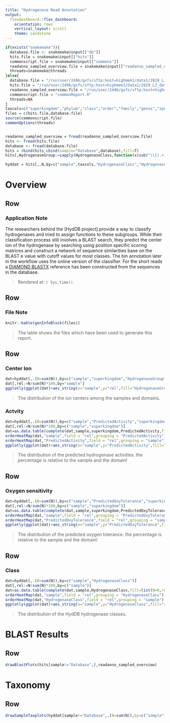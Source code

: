 ```yaml
---
title: "Hydrogenase Read Annotation"
output: 
  flexdashboard::flex_dashboard:
    orientation: rows
    vertical_layout: scroll
    theme: sandstone
---
```


```r
if(exists("snakemake")){
  database.file <- snakemake@input[["db"]]
  hits.file = snakemake@input[["hits"]]
  commonscript.file = snakemake@input[["commons"]]
  readanno_sampled_overview.file = snakemake@input[["readanno_sampled_overview"]]
  threads=snakemake@threads
}else{
  database.file = "/run/user/2496/gvfs/sftp:host=highmem1/data1/2019_LJ_data/bachelor_thesis/metadiet/output/databases/readanno/prot/hyddb.tsv"
  hits.file = "/run/user/2496/gvfs/sftp:host=highmem1/data1/2019_LJ_data/bachelor_thesis/metadiet/output/Analysis/read_annotation/hyddb/hyddb_combineddata.tsv"
  readanno_sampled_overview.file = "/run/user/2496/gvfs/sftp:host=highmem1/data1/2019_LJ_data/bachelor_thesis/metadiet/output/Analysis/sequence_data/readanno_sampled/readanno_sampled_overview.tsv"
  commonscript.file = "commonReport.R"
  threads=NA
}
taxcols=c("superkingdom","phylum","class","order","family","genus","species")
files = c(hits.file,database.file)
source(commonscript.file)
commonOptions(threads)


readanno_sampled_overview = fread(readanno_sampled_overview.file)
hits <- fread(hits.file)
database <- fread(database.file)
hits = rbind(hits,cbind(sample="Database",database),fill=T)
hits[,HydrogenaseGroup:=sapply(HydrogenaseClass,function(x)sub("\\[(.+)\\].+","\\1",x))]

hyddat = hits[,.N,by=c("sample",taxcols,"HydrogenaseClass","HydrogenaseGroup","PredictedActivity","PredictedOxyTolerance")]
```

Overview
=================

Row
--------------------------------------

### Application Note

The researchers behind the [HydDB project] provide a way to classify hydrogenases and tried to assign functions to these subgroups. While their classification process still involves a BLAST search, they predict the center ion of the hydrogenase by searching using position specific scoring matrices and construct a network of sequence similarities base on the BLAST e value with cutoff values for most classes. The bin annotation later in the workflow uses the online version of the classifier. For the short reads a [DIAMOND BLASTX](https://github.com/bbuchfink/diamond) reference has been constructed from the sequences in the database.

> Rendered at: `r Sys.time()`.

Row
--------------------------------------

### File Note

```r
knitr::kable(genInfoBlock(files))
```
> The table shows the files which have been used to generate this report.



Row
--------------------------------------

### Center Ion

```r
dat=hyddat[,.(N=sum(N)),by=c("sample","superkingdom","HydrogenaseGroup")]
dat[,rel:=N/sum(N)*100,by="sample"]
ggplotly(ggplot(dat)+aes_string(x="sample",y="rel",fill="HydrogenaseGroup")+ geom_bar(stat="identity")+ xlab("Sample") + scale_y_continuous(labels = function(x) paste0(x, "%"))+ ylab("Percentage of classified Reads") + labs(fill="Ion") + facet_grid(cols=vars(superkingdom))+theme(axis.text.x = element_text(angle = 33)+facet_grid(cols=vars("superkingdom"))))
```

> The distribution of the ion centers among the samples and domains.

### Actvity

```r
dat=hyddat[,.(N=sum(N)),by=c("sample","PredictedActivity","superkingdom")]
dat[,rel:=N/sum(N)*100,by=c("sample","superkingdom")]
dat=as.data.table(complete(dat,sample,superkingdom,PredictedActivity,fill=list(N=0,rel=0)))
orderHeatMap(dat,"sample",field = "rel",grouping = "PredictedActivity")
orderHeatMap(dat,"PredictedActivity",field = "rel",grouping = "sample")
ggplotly(ggplot(dat)+aes_string(x="sample",y="PredictedActivity",fill="rel") +labs(fill="% of filtered\n Reads in Domain")+ geom_raster() + xlab("Sample") + ylab("Predicted Activity")+theme(axis.text.x = element_text(angle = 33))+facet_grid(cols=vars(superkingdom)))
```

> The distribution of the predicted hydrogenase activities. the percentage is relative to the sample and the domain!

Row
---------------------------------------------

### Oxygen sensitivity

```r
dat=hyddat[,.(N=sum(N)),by=c("sample","PredictedOxyTolerance","superkingdom")]
dat[,rel:=N/sum(N)*100,by=c("sample","superkingdom")]
dat=as.data.table(complete(dat,sample,superkingdom,PredictedOxyTolerance,fill=list(N=0,rel=0)))
orderHeatMap(dat,"sample",field = "rel",grouping = "PredictedOxyTolerance")
orderHeatMap(dat,"PredictedOxyTolerance",field = "rel",grouping = "sample")
ggplotly(ggplot(dat)+aes_string(x="sample",y="PredictedOxyTolerance",fill="rel") +labs(fill="% of filtered\n Reads in Domain")+ geom_raster() + xlab("Sample") + ylab("Predicted Oxygen Tolerance")+theme(axis.text.x = element_text(angle = 33))+facet_grid(cols=vars(superkingdom)))
```

> The distribution of the predicted oxygen tolerance. the percentage is relative to the sample and the domain!

Row
---------------------------------------------

### Class

```r
dat=hyddat[,.(N=sum(N)),by=c("sample","HydrogenaseClass")]
dat[,rel:=N/sum(N)*100,by=c("sample")]
dat=as.data.table(complete(dat,sample,HydrogenaseClass,fill=list(N=0,rel=0)))
orderHeatMap(dat,"sample",field = "rel",grouping = "HydrogenaseClass")
orderHeatMap(dat,"HydrogenaseClass",field = "rel",grouping = "sample")
ggplotly(ggplot(dat)+aes_string(x="sample",y="HydrogenaseClass",fill="rel") +labs(fill="% of filtered\n Reads")+ geom_raster() + xlab("Sample") + ylab("Predicted")+theme(axis.text.x = element_text(angle = 33)))
```

> The distribution of the HydDB hydrogenase classes.


BLAST Results
===========================

Row
---------------------------------------

```r
drawBlastPlots(hits[sample!="Database",],readanno_sampled_overview)
```


Taxonomy
===========================

Row
---------------------------------------

```r
drawSampleTaxplots(hyddat[sample!="Database",.(N=sum(N)),by=c("sample",taxcols)])
```
